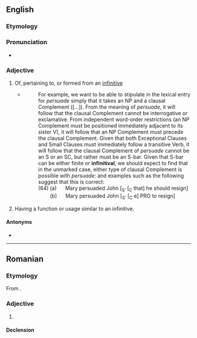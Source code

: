 ==English==

===Etymology===
{{suffix|en|infinitive|al}}

===Pronunciation===
* {{rhymes|en|aɪvəl|s=5}}

===Adjective===
{{en-adj}}

# Of, pertaining to, or formed from an [[infinitive]]
#* {{quote-book|en|year=1988|author=Andrew Radford|title=Transformational grammar: a first course|location=Cambridge, UK|publisher=Cambridge University Press|page=360|chapter=7}}
#*: For example, we want to be able to stipulate in the lexical entry for ''persuade'' simply that it takes an NP and a clausal Complement ([...]). From the meaning of ''persuade'', it will follow that the clausal Complement cannot be interrogative or exclamative. From independent word-order restrictions (an NP Complement must be positioned immediately adjacent to its sister V), it will follow that an NP Complement must precede the clausal Complement. Given that both Exceptional Clauses and Small Clauses must immediately follow a transitive Verb, it will follow that the clausal Complement of ''persuade'' cannot be an S or an SC, but rather must be an S-bar. Given that S-bar can be either finite or '''infinitival''', we should expect to find that in the unmarked case, either type of clausal Complement is possible with ''persuade'': and examples such as the following suggest that this is correct:<br> (64) (a) &nbsp;&nbsp;&nbsp;&nbsp; Mary persuaded John [<sub>Sʼ</sub> [<sub>C</sub> that] he should resign]<br> <span style="color:white">(64)</span> (b) &nbsp;&nbsp;&nbsp;&nbsp; Mary persuaded John [<sub>Sʼ</sub> [<sub>C</sub> e] PRO to resign]
#Having a function or usage similar to an infinitive.

====Antonyms====
* {{l|en|finite}}

----

==Romanian==

===Etymology===
From {{af|ro|infinitiv|-al}}.

===Adjective===
{{ro-adj}}

# {{l|en|infinitival}}

====Declension====
{{ro-decl-adj}}